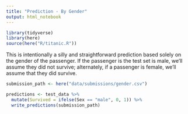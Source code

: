 ```yaml
---
title: "Prediction - By Gender"
output: html_notebook
---
```


```r
library(tidyverse)
library(here)
source(here("R/titanic.R"))
```

This is intentionally a silly and straightforward prediction based solely on the gender of the passenger. If the passenger is the test set is male, we'll assume they did not survive; alternately, if a passenger is female, we'll assume that they did survive.

```r
submission_path <- here("data/submissions/gender.csv")

predictions <- test_data %>%
  mutate(Survived = ifelse(Sex == "male", 0, 1)) %>%
  write_predictions(submission_path)
```